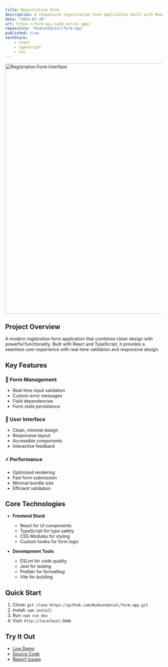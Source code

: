 ```yaml
---
title: Registration Form
description: A responsive registration form application built with React and TypeScript, featuring real-time validation and customizable fields.
date: "2024-07-20"
url: https://form-psi-sand.vercel.app/
repository: "Hudsondaniel/form-app"
published: true
techStack:
    - react
    - typescript
    - css
---
```


<a href="https://form-psi-sand.vercel.app/" className="block hover:opacity-75 transition-opacity duration-200">
    <img 
        src="/Project-Pics/form-snap.png" 
        alt="Registration Form Interface" 
        className="rounded-lg shadow-2xl border border-zinc-800"
        width="800" 
        height="800" 
    />
</a>

## Project Overview

A modern registration form application that combines clean design with powerful functionality. Built with React and TypeScript, it provides a seamless user experience with real-time validation and responsive design.

## Key Features

### 📝 Form Management
- Real-time input validation
- Custom error messages
- Field dependencies
- Form state persistence

### 🎨 User Interface
- Clean, minimal design
- Responsive layout
- Accessible components
- Interactive feedback

### ⚡ Performance
- Optimized rendering
- Fast form submission
- Minimal bundle size
- Efficient validation

## Core Technologies

- **Frontend Stack**
  - React for UI components
  - TypeScript for type safety
  - CSS Modules for styling
  - Custom hooks for form logic

- **Development Tools**
  - ESLint for code quality
  - Jest for testing
  - Prettier for formatting
  - Vite for building

## Quick Start

1. Clone: `git clone https://github.com/Hudsondaniel/form-app.git`
2. Install: `npm install`
3. Run: `npm run dev`
4. Visit: `http://localhost:3000`

## Try It Out

- [Live Demo](https://form-app-react.vercel.app/)
- [Source Code](https://github.com/Hudsondaniel/form-app)
- [Report Issues](https://github.com/Hudsondaniel/form-app/issues)

